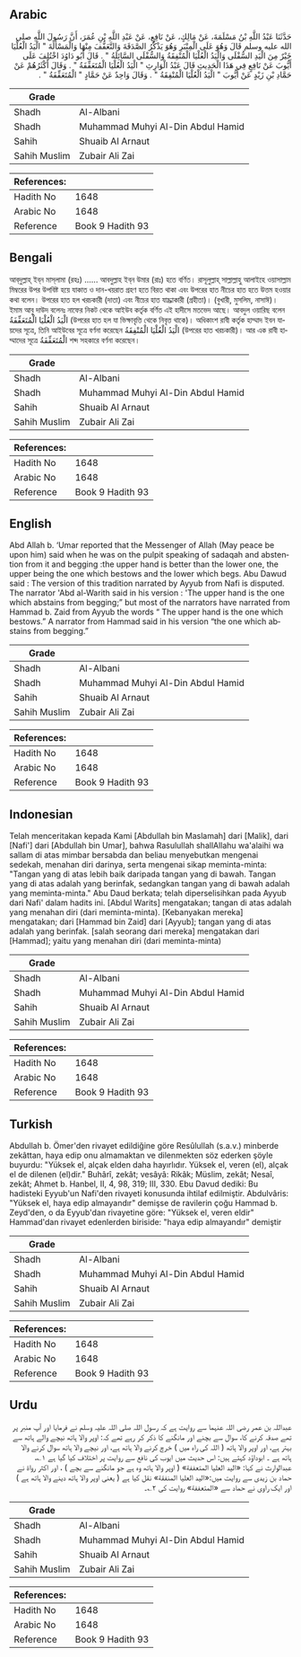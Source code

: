 ## Arabic


<div dir="rtl" lang="ar" style={{fontSize:'larger',backgroundColor:'#f8f9fa',padding:20}}>
حَدَّثَنَا عَبْدُ اللَّهِ بْنُ مَسْلَمَةَ، عَنْ مَالِكٍ، عَنْ نَافِعٍ، عَنْ عَبْدِ اللَّهِ بْنِ عُمَرَ، أَنَّ رَسُولَ اللَّهِ صلى الله عليه وسلم قَالَ وَهُوَ عَلَى الْمِنْبَرِ وَهُوَ يَذْكُرُ الصَّدَقَةَ وَالتَّعَفُّفَ مِنْهَا وَالْمَسْأَلَةَ ‏"‏ الْيَدُ الْعُلْيَا خَيْرٌ مِنَ الْيَدِ السُّفْلَى وَالْيَدُ الْعُلْيَا الْمُنْفِقَةُ وَالسُّفْلَى السَّائِلَةُ ‏"‏ ‏.‏ قَالَ أَبُو دَاوُدَ اخْتُلِفَ عَلَى أَيُّوبَ عَنْ نَافِعٍ فِي هَذَا الْحَدِيثِ قَالَ عَبْدُ الْوَارِثِ ‏"‏ الْيَدُ الْعُلْيَا الْمُتَعَفِّفَةُ ‏"‏ ‏.‏ وَقَالَ أَكْثَرُهُمْ عَنْ حَمَّادِ بْنِ زَيْدٍ عَنْ أَيُّوبَ ‏"‏ الْيَدُ الْعُلْيَا الْمُنْفِقَةُ ‏"‏ ‏.‏ وَقَالَ وَاحِدٌ عَنْ حَمَّادٍ ‏"‏ الْمُتَعَفِّفَةُ ‏"‏ ‏.‏
</div>
<div style={{backgroundColor:'#f8f9fa',padding:20, marginBottom: 10}}><table> <thead> <tr> <th>Grade</th> <th></th> </tr> </thead> <tbody> <tr><td>Shadh</td><td>Al-Albani</td></tr><tr><td>Shadh</td><td>Muhammad Muhyi Al-Din Abdul Hamid</td></tr><tr><td>Sahih</td><td>Shuaib Al Arnaut</td></tr><tr><td>Sahih Muslim</td><td>Zubair Ali Zai</td></tr></tbody></table><table> <thead> <tr> <th>References:</th> <th></th> </tr> </thead> <tbody><tr><td>Hadith No</td><td>1648</td></tr><tr><td>Arabic No</td><td>1648</td></tr><tr><td>Reference</td><td>Book 9 Hadith 93</td></tr></tbody></table></div>

## Bengali


<div dir="ltr" lang="bn" style={{fontSize:'larger',backgroundColor:'#f8f9fa',padding:20}}>
আব্‌দুল্লাহ্‌ ইব্‌ন মাস্‌লামা (রহঃ) ...... আবদুল্লাহ ইব্‌ন উমার (রাঃ) হতে বর্ণিত। রাসূলুল্লাহ্‌ সাল্লাল্লাহু আলাইহে ওয়াসাল্লাম মিম্বরের উপর উপবিষ্ট হয়ে যাকাত ও দান-খয়রাত গ্রহণ হতে বিরত থাকা এবং উপরের হাত নীচের হাত হতে উত্তম হওয়ার কথা বলেন। উপরের হাত হল খরচকারী (দাতা) এবং নীচের হাত যাচ্ঞাকারী (গ্রহীতা)। (বুখারী, মুসলিম, নাসাঈ)। ইমাম আবু দাউদ বলেনঃ নাফের নিকট থেকে আইউব কর্তৃক বর্ণিত এই হাদীসে মতভেদ আছে। আবদুল ওয়ারিছ বলেন الْيَدُ الْعُلْيَا الْمُتَعَفِّفَةُ (উপরের হাত হল যা ভিক্ষাবৃত্তি থেকে নিবৃত্ত থাকে)। অধিকাংশ রাবী কর্তৃক হাম্মাদ ইবন যায়দের সূত্রে, তিনি আইউবের সূত্রে বর্ণনা করেছেন الْيَدُ الْعُلْيَا الْمُنْفِقَةُ (উপরের হাত খরচকারী)। আর এক রাবী হাম্মাদের সূত্রে الْمُتَعَفِّفَةُ শব্দ সহকারে বর্ণনা করেছেন।
</div>
<div style={{backgroundColor:'#f8f9fa',padding:20, marginBottom: 10}}><table> <thead> <tr> <th>Grade</th> <th></th> </tr> </thead> <tbody> <tr><td>Shadh</td><td>Al-Albani</td></tr><tr><td>Shadh</td><td>Muhammad Muhyi Al-Din Abdul Hamid</td></tr><tr><td>Sahih</td><td>Shuaib Al Arnaut</td></tr><tr><td>Sahih Muslim</td><td>Zubair Ali Zai</td></tr></tbody></table><table> <thead> <tr> <th>References:</th> <th></th> </tr> </thead> <tbody><tr><td>Hadith No</td><td>1648</td></tr><tr><td>Arabic No</td><td>1648</td></tr><tr><td>Reference</td><td>Book 9 Hadith 93</td></tr></tbody></table></div>

## English


<div dir="ltr" lang="en" style={{fontSize:'larger',backgroundColor:'#f8f9fa',padding:20}}>
Abd Allah b. ‘Umar reported that the Messenger of Allah (May peace be upon him) said when he was on the pulpit speaking of sadaqah and abstention from it and begging :the upper hand is better than the lower one, the upper being the one which bestows and the lower which begs. Abu Dawud said : The version of this tradition narrated by Ayyub from Nafi is disputed. The narrator 'Abd al-Warith said in his version : 'The upper hand is the one which abstains from begging;” but most of the narrators have narrated from Hammad b. Zaid from Ayyub the words “ The upper hand is the one which bestows.” A narrator from Hammad said in his version “the one which abstains from begging.”
</div>
<div style={{backgroundColor:'#f8f9fa',padding:20, marginBottom: 10}}><table> <thead> <tr> <th>Grade</th> <th></th> </tr> </thead> <tbody> <tr><td>Shadh</td><td>Al-Albani</td></tr><tr><td>Shadh</td><td>Muhammad Muhyi Al-Din Abdul Hamid</td></tr><tr><td>Sahih</td><td>Shuaib Al Arnaut</td></tr><tr><td>Sahih Muslim</td><td>Zubair Ali Zai</td></tr></tbody></table><table> <thead> <tr> <th>References:</th> <th></th> </tr> </thead> <tbody><tr><td>Hadith No</td><td>1648</td></tr><tr><td>Arabic No</td><td>1648</td></tr><tr><td>Reference</td><td>Book 9 Hadith 93</td></tr></tbody></table></div>

## Indonesian


<div dir="ltr" lang="id" style={{fontSize:'larger',backgroundColor:'#f8f9fa',padding:20}}>
Telah menceritakan kepada Kami [Abdullah bin Maslamah] dari [Malik], dari [Nafi'] dari [Abdullah bin Umar], bahwa Rasulullah shallAllahu wa'alaihi wa sallam di atas mimbar bersabda dan beliau menyebutkan mengenai sedekah, menahan diri darinya, serta mengenai sikap meminta-minta: "Tangan yang di atas lebih baik daripada tangan yang di bawah. Tangan yang di atas adalah yang berinfak, sedangkan tangan yang di bawah adalah yang meminta-minta." Abu Daud berkata; telah diperselisihkan pada Ayyub dari Nafi' dalam hadits ini. [Abdul Warits] mengatakan; tangan di atas adalah yang menahan diri (dari meminta-minta). [Kebanyakan mereka] mengatakan; dari [Hammad bin Zaid] dari [Ayyub]; tangan yang di atas adalah yang berinfak. [salah seorang dari mereka] mengatakan dari [Hammad]; yaitu yang menahan diri (dari meminta-minta)
</div>
<div style={{backgroundColor:'#f8f9fa',padding:20, marginBottom: 10}}><table> <thead> <tr> <th>Grade</th> <th></th> </tr> </thead> <tbody> <tr><td>Shadh</td><td>Al-Albani</td></tr><tr><td>Shadh</td><td>Muhammad Muhyi Al-Din Abdul Hamid</td></tr><tr><td>Sahih</td><td>Shuaib Al Arnaut</td></tr><tr><td>Sahih Muslim</td><td>Zubair Ali Zai</td></tr></tbody></table><table> <thead> <tr> <th>References:</th> <th></th> </tr> </thead> <tbody><tr><td>Hadith No</td><td>1648</td></tr><tr><td>Arabic No</td><td>1648</td></tr><tr><td>Reference</td><td>Book 9 Hadith 93</td></tr></tbody></table></div>

## Turkish


<div dir="ltr" lang="tr" style={{fontSize:'larger',backgroundColor:'#f8f9fa',padding:20}}>
Abdullah b. Ömer'den rivayet edildiğine göre Resûlullah (s.a.v.) minberde zekâttan, haya edip onu almamaktan ve dilenmekten söz ederken şöyle buyurdu: "Yüksek el, alçak elden daha hayırlıdır. Yüksek el, veren (el), alçak el de dilenen (el)dir." Buhârî, zekât; vesâyâ: Rikâk; Müslim, zekât; Nesaî, zekât; Ahmet b. Hanbel, II, 4, 98, 319; III, 330. Ebu Davud dediki: Bu hadisteki Eyyub'un Nafi'den rivayeti konusunda ihtilaf edilmiştir. Abdulvâris: "Yüksek el, haya edip almayandır" demişse de ravilerin çoğu Hammad b. Zeyd'den, o da Eyyub'dan rivayetine göre: "Yüksek el, veren eldir" Hammad'dan rivayet edenlerden biriside: "haya edip almayandır" demiştir
</div>
<div style={{backgroundColor:'#f8f9fa',padding:20, marginBottom: 10}}><table> <thead> <tr> <th>Grade</th> <th></th> </tr> </thead> <tbody> <tr><td>Shadh</td><td>Al-Albani</td></tr><tr><td>Shadh</td><td>Muhammad Muhyi Al-Din Abdul Hamid</td></tr><tr><td>Sahih</td><td>Shuaib Al Arnaut</td></tr><tr><td>Sahih Muslim</td><td>Zubair Ali Zai</td></tr></tbody></table><table> <thead> <tr> <th>References:</th> <th></th> </tr> </thead> <tbody><tr><td>Hadith No</td><td>1648</td></tr><tr><td>Arabic No</td><td>1648</td></tr><tr><td>Reference</td><td>Book 9 Hadith 93</td></tr></tbody></table></div>

## Urdu


<div dir="rtl" lang="ur" style={{fontSize:'larger',backgroundColor:'#f8f9fa',padding:20}}>
عبداللہ بن عمر رضی اللہ عنہما سے روایت ہے کہ رسول اللہ صلی اللہ علیہ وسلم نے فرمایا اور آپ منبر پر تھے صدقہ کرنے کا، سوال سے بچنے اور مانگنے کا ذکر کر رہے تھے کہ: اوپر والا ہاتھ نیچے والے ہاتھ سے بہتر ہے، اور اوپر والا ہاتھ ( اللہ کی راہ میں ) خرچ کرنے والا ہاتھ ہے، اور نیچے والا ہاتھ سوال کرنے والا ہاتھ ہے ۔ ابوداؤد کہتے ہیں: اس حدیث میں ایوب کی نافع سے روایت پر اختلاف کیا گیا ہے ۱؎، عبدالوارث نے کہا: «اليد العليا المتعففة» ( اوپر والا ہاتھ وہ ہے جو مانگنے سے بچے ) ، اور اکثر رواۃ نے حماد بن زیدی سے روایت میں:«اليد العليا المنفقة» نقل کیا ہے ( یعنی اوپر والا ہاتھ دینے والا ہاتھ ہے ) اور ایک راوی نے حماد سے «المتعففة» روایت کی ۲؎۔
</div>
<div style={{backgroundColor:'#f8f9fa',padding:20, marginBottom: 10}}><table> <thead> <tr> <th>Grade</th> <th></th> </tr> </thead> <tbody> <tr><td>Shadh</td><td>Al-Albani</td></tr><tr><td>Shadh</td><td>Muhammad Muhyi Al-Din Abdul Hamid</td></tr><tr><td>Sahih</td><td>Shuaib Al Arnaut</td></tr><tr><td>Sahih Muslim</td><td>Zubair Ali Zai</td></tr></tbody></table><table> <thead> <tr> <th>References:</th> <th></th> </tr> </thead> <tbody><tr><td>Hadith No</td><td>1648</td></tr><tr><td>Arabic No</td><td>1648</td></tr><tr><td>Reference</td><td>Book 9 Hadith 93</td></tr></tbody></table></div>